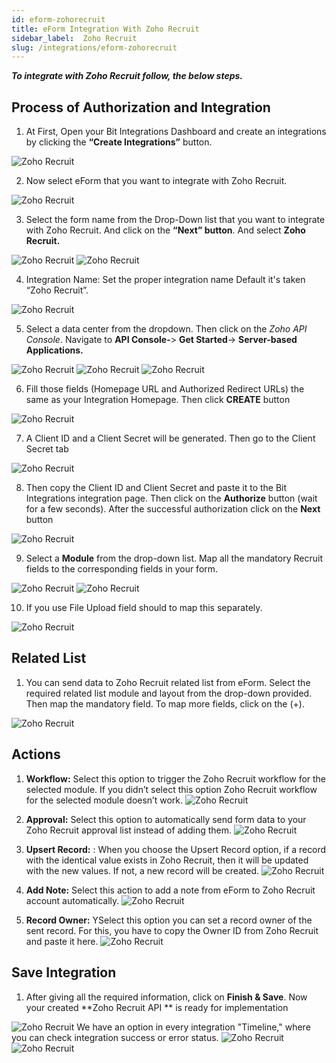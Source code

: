 ```yaml
---
id: eform-zohorecruit
title: eForm Integration With Zoho Recruit
sidebar_label:  Zoho Recruit
slug: /integrations/eform-zohorecruit
---
```



***To integrate with Zoho Recruit follow, the below steps.***


## Process of Authorization and Integration
1.	At First, Open your Bit Integrations Dashboard and create an integrations by clicking the **“Create Integrations”** button.
 <Image src="Zoho Recruit/Create Integration" alt="Zoho Recruit" w="1020" h="350" />


2. Now select eForm that you want to integrate with Zoho Recruit.
 <Image src="Zoho Recruit/select-Contact-Form-7" alt="Zoho Recruit" w="1020" h="350" />

3.	Select the form name from the Drop-Down list that you want to integrate with Zoho Recruit. And click on the **“Next” button**. And select **Zoho Recruit.**
 <Image src="Zoho Recruit/e-Form" alt="Zoho Recruit" w="1020" h="350" />
 <Image src="Zoho Recruit/Select Zoho Recruit" alt="Zoho Recruit" w="1020" h="350" />

4.	Integration Name: Set the proper integration name Default it's taken “Zoho Recruit”.
 <Image src="Zoho Recruit/integration name" alt="Zoho Recruit" w="1020" h="350" />

5. Select a data center from the dropdown. Then click on the *Zoho API Console*. Navigate to **API Console-**> **Get Started**-> **Server-based Applications.** 
 <Image src="Zoho Recruit/select data center" alt="Zoho Recruit" w="1020" h="350" />
 <Image src="Zoho Recruit/get-started" alt="Zoho Recruit" w="1020" h="350" />
 <Image src="Zoho Recruit/server-based-applications" alt="Zoho Recruit" w="1020" h="350" />


6.	Fill those fields (Homepage URL and Authorized Redirect URLs) the same as your Integration Homepage. Then click **CREATE** button
 <Image src="Zoho Recruit/create api" alt="Zoho Recruit" w="1020" h="350" />

 
7.	A Client ID and a Client Secret will be generated. Then go to the Client Secret tab
 <Image src="Zoho Recruit/client id and secret" alt="Zoho Recruit" w="1020" h="300" />

8.	Then copy the Client ID and Client Secret and paste it to the Bit Integrations integration page. Then click on the **Authorize** button (wait for a few seconds). After the successful authorization click on the **Next** button
 <Image src="Zoho Recruit/authorization" alt="Zoho Recruit" w="1020" h="300" />

9.	Select a **Module** from the drop-down list. Map all the mandatory Recruit fields to the corresponding fields in your form.
 <Image src="Zoho Recruit/select module" alt="Zoho Recruit" w="1020" h="300" />
 <Image src="Zoho Recruit/field mapping" alt="Zoho Recruit" w="1020" h="300" />

10.	If you use File Upload field should to map this separately.
 <Image src="Zoho Recruit/attachments" alt="Zoho Recruit" w="1020" h="300" />
 
## Related List

 1. You can send data to Zoho Recruit related list from eForm. Select the required related list module and layout from the drop-down provided. Then map the mandatory field. To map more fields, click on the (+).
  <Image src="Zoho Recruit/related list" alt="Zoho Recruit" w="1020" h="350" />

## Actions

1. **Workflow:** Select this option to trigger the Zoho Recruit workflow for the selected module. If you didn’t select this option Zoho Recruit workflow for the selected module doesn’t work.
   <Image src="Zoho Recruit/workflow actions" alt="Zoho Recruit" w="1020" h="350" />

2. **Approval:** Select this option to automatically send form data to your Zoho Recruit approval list instead of adding them.
   <Image src="Zoho Recruit/approval actions" alt="Zoho Recruit" w="1020" h="350" />

3. **Upsert Record:** : When you choose the Upsert Record option, if a record with the identical value exists in Zoho Recruit, then it will be updated with the new values. If not, a new record will be created.
   <Image src="Zoho Recruit/upsert record actions" alt="Zoho Recruit" w="1020" h="350" />

4. **Add Note:** Select this action to add a note from eForm to Zoho Recruit account automatically.
   <Image src="Zoho Recruit/add notes actions" alt="Zoho Recruit" w="1020" h="350" />

5. **Record Owner:** YSelect this option you can set a record owner of the sent record. For this, you have to copy the Owner ID from Zoho Recruit and paste it here.
   <Image src="Zoho Recruit/record owner actions" alt="Zoho Recruit" w="1020" h="350" />

## Save Integration
 1. After giving all the required information, click on **Finish & Save**. Now your created **Zoho Recruit API ** is ready for implementation 
 <Image src="Zoho Recruit/finish and save" alt="Zoho Recruit" w="1020" h="350" />
 We have an option in every integration "Timeline," where you can check integration success or error status.
      <Image src="Zoho Recruit/integrations dashbord" alt="Zoho Recruit" w="1020" h="350" />
      <Image src="Zoho Recruit/timeline" alt="Zoho Recruit" w="1020" h="350" />
